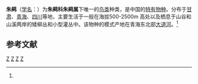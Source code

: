 {{Speciesbox
| taxon = Urocynchramus pylzowi
| status = LC
| status_system = iucn3.1
| status_ref = <ref name=IUCN2012>{{IUCN|id=22720868 |title=''Urocynchramus pylzowi'' |assessor=BirdLife International |assessor-link=BirdLife International |version=2012.1 |year=2012 |accessdate=16 July 2012}}</ref>
| image = Urocynchramus pylzowi Gould.jpg
| grandparent_authority = {{tsl|en|Domaniewski}}, 1918
| parent_authority = [[尼古拉·米哈伊洛维奇·普热瓦利斯基|Przhevalsky]], 1876
| authority = (Przevalski, 1876)<ref name='id4330'>{{cite web| url =http://www.bioinfo.cn/db05/BjdwSpecies.php?action=view&id=4330| title =朱鹀| work =《中国动物物种编目数据库》| publisher =中国科学院微生物研究所| author =中国科学院动物研究所| accessdate =2009-04-04| deadurl =yes| archiveurl =https://web.archive.org/web/20160305044550/http://www.bioinfo.cn/db05/BjdwSpecies.php?action=view&id=4330| archivedate =2016-03-05}}</ref>
}}

'''朱鹀'''（[[学名|学名]]：{{lang|la|''Urocynchramus pylzowi''}}）为'''朱鹀科朱鹀属'''下唯一的[[鸟类|鸟类]]种类，是中国的[[特有種|特有物种]]。分布于[[甘肃|甘肃]]、[[青海|青海]]、[[四川|四川]]等地，主要生活于一般在海拔500-2500m 高处以及栖息于山谷和山溪两岸的矮柳丛和小型灌丛中。该物种的模式产地在青海东北部[[大道河|大道河]]。<ref name='id4330'/>

== 参考文献 ==
{{reflist}}

{{雀形目小作品}}
{{Taxonbar}}
[[Category:雀形目|Z]]
[[Category:中國特有鳥類|Z]]
[[Category:单种属鸟类|Z]]
[[Category:1876年描述的鸟类|Z]]